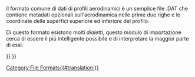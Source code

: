 <languages/>

{{Docnav/it
|[[Draft_OCA/it|Open Cad format .OCA]]
|
|[[Draft_Workbench/it|Draft]]
|IconL=
|IconR=
|IconC=Workbench_Draft.svg
}}

Il formato comune di dati di profili aerodinamici è un semplice file .DAT che contiene metadati opzionali sull'aerodinamica nelle prime due righe e le coordinate delle superfici superiore ed inferiore del profilo.

Di questo formato esistono molti ''dialetti'', questo modulo di importazione cerca di essere il più intelligente possibile e di interpretare la maggior parte di essi.


{{Docnav/it
|[[Draft_OCA/it|Open Cad format .OCA]]
|
|[[Draft_Workbench/it|Draft]]
|IconL=
|IconR=
|IconC=Workbench_Draft.svg
}}

{{Draft Tools navi{{#translation:}}}}
{{Userdocnavi{{#translation:}}}}
[[Category:File Formats{{#translation:}}]]